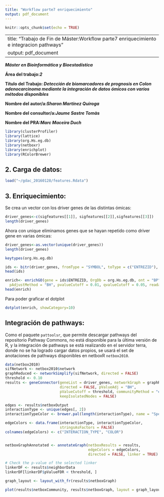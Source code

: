 ```yaml
---
title: "Workflow parte7 enriquecimiento"
output: pdf_document
---
```


```r
knitr::opts_chunk$set(echo = TRUE)
```
---
title: "Trabajo de Fin de Máster:Workflow parte7 enriquecimiento e integracion pathways"
output: pdf_document
---
**_Máster en Bioinformática y Bioestadística_** 

**Área del trabajo:_2_**

**Título del Trabajo: _Detección de biomarcadores de prognosis en Colon adenocarcinoma mediante la integración de datos ómicos con varios métodos disponibles_**

**Nombre del autor/a:_Sharon Martínez Quiroga_**

**Nombre del consultor/a:_Jaume Sastre Tomàs_**

**Nombre del PRA:_Marc Maceira Duch_**



```r
library(clusterProfiler)
library(lattice)
library(org.Hs.eg.db)
library(netboxr)
library(enrichplot)
library(RColorBrewer)
```

## 2. Carga de datos:


```r
load("~/gdac_20160128/features.Rdata")
```


## 3. Enriquecimiento:

Se crea un vector con los driver genes de las distintas ómicas:

```r
driver_genes<-c(sigfeatures[[1]], sigfeatures[[2]],sigfeatures[[3]])
length(driver_genes)
```

Ahora con unique eliminamos genes que se hayan repetido como driver gene en varias ómicas:

```r
driver_genes<-as.vector(unique(driver_genes))
length(driver_genes)
```

```r
keytypes(org.Hs.eg.db)
```

```r
ids <- bitr(driver_genes, fromType = "SYMBOL", toType = c("ENTREZID"), OrgDb = "org.Hs.eg.db")
head(ids)
```


```r
enrich<- enrichGO(gene = ids$ENTREZID, OrgDb = org.Hs.eg.db, ont = "BP", 
  pAdjustMethod = "BH", pvalueCutoff = 0.01, qvalueCutoff = 0.05, readable = TRUE)
head(enrich)
```
Para poder graficar el dotplot

```r
dotplot(enrich, showCategory=10) 
```

## Integración de pathways:

Como el paquete `pattoolsr`, que permite descargar pathways del repositorio Pathway Commons, no está disponible para la última versión de R, y la integración de pathways se está realizando en el servidor terra, donde no se ha logrado cargar datos propios, se usará el set de anotaciones de pathways disponibles en netboxR `netbox2010`.


```r
data(netbox2010)
sifNetwork <- netbox2010$network
graphReduced <- networkSimplify(sifNetwork, directed = FALSE)
threshold <- 0.10
results <- geneConnector(geneList = driver_genes, networkGraph = graphReduced,
                         directed = FALSE, pValueAdj = "BH", 
                         pValueCutoff = threshold, communityMethod = "ebc",
                         keepIsolatedNodes = FALSE)
```

```r
edges <- results$netboxOutput
interactionType <- unique(edges[, 2])
interactionTypeColor <- brewer.pal(length(interactionType), name = "Spectral")

edgeColors <- data.frame(interactionType, interactionTypeColor,
                         stringsAsFactors = FALSE)
colnames(edgeColors) <- c("INTERACTION_TYPE", "COLOR")


netboxGraphAnnotated <- annotateGraph(netboxResults = results, 
                                      edgeColors = edgeColors, 
                                      directed = FALSE, linker = TRUE)

# Check the p-value of the selected linker
linkerDF <- results$neighborData
linkerDF[linkerDF$pValueFDR < threshold, ]
```

```r
graph_layout <- layout_with_fr(results$netboxGraph)
```


```r
plot(results$netboxCommunity, results$netboxGraph, layout = graph_layout)
```
